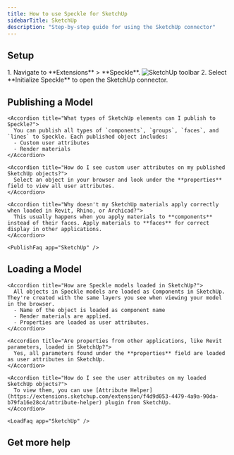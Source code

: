 ```yaml
---
title: How to use Speckle for SketchUp
sidebarTitle: SketchUp
description: "Step-by-step guide for using the SketchUp connector"
---
```



## Setup
<Versions
  app="SketchUp"
  versions="2021, 2022, 2023, 2024, & 2025"
  os="Windows"
/>

<Steps>
    <Setup app="SketchUp" />
    <Step title="Open the SketchUp connector">
        1. Navigate to **Extensions** > **Speckle**.
        <Frame>
        <img src="/images/connectors/sketchup_toolbar.jpg" alt="SketchUp toolbar" />
        </Frame>
        2. Select **Initialize Speckle** to open the SketchUp connector.
        <Login app="SketchUp" />
    </Step>
</Steps>

<AccordionGroup>
    <SetupFaq app="SketchUp" />
</AccordionGroup>

## Publishing a Model

<Publish app="SketchUp" />

<AccordionGroup>

    <Accordion title="What types of SketchUp elements can I publish to Speckle?">
      You can publish all types of `components`, `groups`, `faces`, and `lines` to Speckle. Each published object includes:
      - Custom user attributes
      - Render materials
    </Accordion>

    <Accordion title="How do I see custom user attributes on my published SketchUp objects?">
      Select an object in your browser and look under the **properties** field to view all user attributes.
    </Accordion>

    <Accordion title="Why doesn't my SketchUp materials apply correctly when loaded in Revit, Rhino, or Archicad?">
      This usually happens when you apply materials to **components** instead of their faces. Apply materials to **faces** for correct display in other applications.
    </Accordion>

    <PublishFaq app="SketchUp" />

</AccordionGroup>    

## Loading a Model

<Load app="SketchUp" />

<AccordionGroup>

    <Accordion title="How are Speckle models loaded in SketchUp?">
      All objects in Speckle models are loaded as Components in SketchUp. They're created with the same layers you see when viewing your model in the browser.
      - Name of the object is loaded as component name
      - Render materials are applied.
      - Properties are loaded as user attributes.
    </Accordion>

    <Accordion title="Are properties from other applications, like Revit parameters, loaded in SketchUp?">
      Yes, all parameters found under the **properties** field are loaded as user attributes in SketchUp.
    </Accordion>

    <Accordion title="How do I see the user attributes on my loaded SketchUp objects?">
      To view them, you can use [Attribute Helper](https://extensions.sketchup.com/extension/f4d9d053-4479-4a9a-90da-b79fa16e28c4/attribute-helper) plugin from SketchUp.
    </Accordion>

    <LoadFaq app="SketchUp" />

</AccordionGroup>

## Get more help

<Community app="SketchUp" />

<LearnMore />